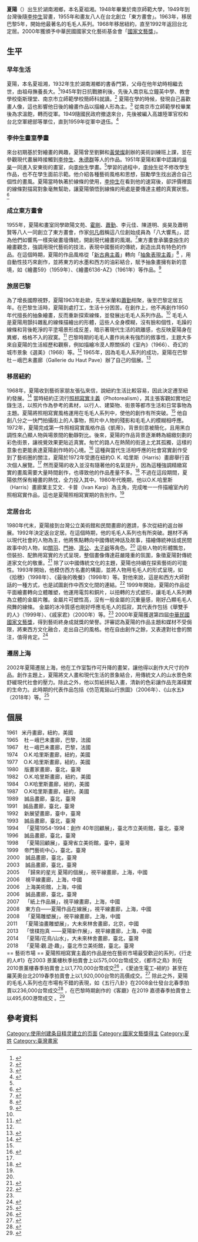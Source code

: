 '''夏陽'''（{{bd|1932年|}}）出生於湖南湘鄉，本名夏祖湘。1948年畢業於南京師範大學，1949年到台灣後隨[[李仲生|李仲生]]習畫，1955年和畫友八人在台北創立「東方畫會」。1963年，移居巴黎5年，開始他最著名的毛毛人系列。1968年移居紐約，直至1992年返回台北定居。2000年獲頒予中華民國國家文化藝術基金會「[[國家文藝獎|國家文藝獎]]」。

== 生平 ==
=== 早年生活 ===
夏陽，本名夏祖湘，1932年生於湖南湘鄉的書香門第，父母在他年幼時相繼去世，由祖母撫養長大。<ref>{{cite book |author1=尊采藝術中心 |title=《抽象．符碼．東方情—臺灣現代藝術巨匠大展》 |date=2014 |publisher=尊采藝術中心 |location=臺北市 |page=頁164}}</ref>1945年對日抗戰勝利後，先後入南京私立鐘英中學、教會學校衛斯理堂、南京市立師範學校簡師科就讀。<ref>{{cite book |author1=陳文芬 |title=《夏陽》 |date=2002 |publisher=聯合文學 |location=臺北市 |page=頁66-68}}</ref> 夏陽在學的時候，發現自己喜歡畫人像，這也影響他日後的繪畫作品以描繪人形為主。<ref>{{cite book |author1=陳文芬 |title=《夏陽》 |page=頁70}}</ref> 從南京市立師範學校畢業後為求溫飽，轉而從軍。1949隨國民政府撤退來台，先後被編入高雄陸軍官校和台北空軍總部等單位，直到1959年從軍中退伍。<ref name="#1">{{cite book |author1=尊采藝術中心 |title=《抽象．符碼．東方情—臺灣現代藝術巨匠大展》 |page=頁164}}</ref>
=== 李仲生畫室學畫 ===
來台初期基於對繪畫的興趣，夏陽曾至劉獅和[[黃榮燦|黃榮燦]]創辦的美術訓練班上課，並在參觀現代畫展時接觸到[[李仲生|李仲生]]、[[朱德群|朱德群]]等人的作品。1951年夏陽和軍中認識的[[吳昊|吳昊]]一同進入安東街的畫室，向[[李仲生|李仲生]]學畫。<ref name="#1"/>學習的過程中，[[李仲生|李仲生]]從不修改學生作品，也不在學生面前示範。他介紹各種藝術風格和思想，鼓勵學生找出適合自己個性的畫風。夏陽當時執著於線條的使用，[[李仲生|李仲生]]在看到他的速寫後，卻評價裡面的線條對描寫對象毫無幫助，讓夏陽領悟到線條的用處是要傳達主體的真實狀態。<ref name="#2">{{cite web |author1=楊椀茹 |title=漂泊的東方異鄉人，夏陽 一場未曾歇步的藝術征途 |url=https://artouch.com/views/exhibition/content-132.html |website=典藏 |accessdate=2020-11-18}}</ref>
=== 成立東方畫會 ===
1955年，夏陽和畫室同學歐陽文苑、[[霍剛|霍剛]]、[[蕭勤|蕭勤]]、李元佳、陳道明、吳昊及蕭明賢等八人一同創立了東方畫會，作家[[何凡|何凡]]戲稱這八位創始成員為「八大響馬」，認為他們如響馬一樣突破畫壇傳統，開創現代繪畫的風潮。<ref>{{cite web |author1=吳世全 |title=八大響馬 |url=http://nrch.culture.tw/twpedia.aspx?id=14136 |website=臺灣大百科全書 |accessdate=2020-11-18 |archive-date=2020-09-29 |archive-url=https://web.archive.org/web/20200929114619/http://nrch.culture.tw/twpedia.aspx?id=14136 |dead-url=no }}</ref>東方畫會承襲[[李仲生|李仲生]]的繪畫觀念，強調用現代藝術的技法，表現中國藝術的傳統，創造出具有特色的作品。在這個時期，夏陽的作品風格從「[[新古典主義|新古典主義]]」轉向「[[抽象表現主義|抽象表現主義]]」<ref>{{cite web |author1=徐翌婷 |title=凱蒂 |url=https://ntmofa-collections.ntmofa.gov.tw/zh/artwork/08400120 |website=國美館典藏目錄 |accessdate=2020-11-18}}</ref> ，用自動性技巧來創作，並將東方的水墨和西方的油彩結合，賦予抽象畫擁有新的意境，如《繪畫59》（1959年）、《繪畫6136-AZ》（1961年）等作品。<ref name="#3">{{cite book |author1=尊采藝術中心 |title=《抽象．符碼．東方情—臺灣現代藝術巨匠大展》 |pages=頁165}}</ref>
=== 旅居巴黎 ===
為了增長國際視野，夏陽1963年赴歐，先至米蘭和[[蕭勤|蕭勤]]相聚，後至巴黎定居五年。在巴黎生活時，夏陽到處打工，生活十分困苦。在創作上，他不再創作1950年代擅長的抽象繪畫，反而重新探索線條，並發展出毛毛人系列作品。<ref name="#2"/>
毛毛人是夏陽用顫抖雜亂的線條描繪出的形體，這些人全身模糊，沒有臉和個性，毛躁的線條和背後乾淨的平塗場景形成反差，暗示著現代生活的疏離感，也反映夏陽身在異鄉，格格不入的寂寞。<ref>{{cite web |author1=蔡文婷 |title=為了藝術，漂泊一生──夏陽和他的「毛毛人」 |url=https://www.taiwan-panorama.com/Articles/Details?Guid=0edb3b9a-c79f-4074-a694-c247dd8f62f0&CatId=8 |website=臺灣光華雜誌 |accessdate=2001.1}}</ref> 巴黎時期的毛毛人畫作尚未有強烈的敘事性，主題大多來自夏陽的生活經歷和觀察，例如描繪冷漠人際關係的《室內》（1966）、奇幻的城市景象《選美》（1968）等。<ref name="#3"/> 1965年，因為毛毛人系列的成功，夏陽在巴黎杜－峨巴未畫廊（Gallerie du Haut Pave）辦了自己的個展。<ref>{{cite book |author1=陳文芬 |title=《夏陽》 |pages=頁184}}</ref>
=== 移居紐約 ===
1968年，夏陽收到藝術家朋友張弘來信，說紐約生活比較容易，因此決定遷至紐約發展。<ref>{{cite book |author1=陳文芬 |title=《夏陽》 |pages=頁200}}</ref> 當時紐約正流行[[照相寫實主義|照相寫實主義]]（Photorealism），其主張客觀如實地記錄生活，以照片作為參考的素材，以行人、建築物、街景等都市生活和日常事物為主題。夏陽將照相寫實風格運用在毛毛人系列中，使他的創作有所突破。<ref name="#3"/> 他自創八分之一快門拍攝街上的人事物，照片中人物的殘影和毛毛人的模糊相呼應。1972年，夏陽完成第一件照相寫實風格作品《凱蒂》，背景刻意被簡化，且用黑白調性來凸顯人物與場景間的動靜對比。後來，夏陽的作品背景逐漸轉為細緻刻劃的彩色街景，讓視覺效果更貼近真實。匆忙的路人在熱鬧的街道上尤其孤獨，這樣的意象也更能表達夏陽創作時的心境。<ref name="#4">{{cite web |author1=楊椀茹 |title=漂泊的東方異鄉人，夏陽 一場未曾歇步的藝術征途 |url=https://artouch.com/views/exhibition/content-132.html |accessdate=2020-11-18}}</ref>
這種與當代生活相呼應的社會寫實創作受到了藝術圈的關注，夏陽於1972年受邀在紐約O. K. 哈里斯（Harris）畫廊舉行首次個人展覽。<ref name="#3"/> 然而夏陽的收入並沒有隨著他的名氣提升，因為這種強調精緻寫實的畫風需要大量時間創作，也導致他的作品產量不多。<ref>{{cite book |author1=陳文芬 |title=《夏陽》 |pages=頁211}}</ref> 不過在這段期間，夏陽依然保有繪畫的熱忱，全力投入其中。1980年代晚期，他以O.K.哈里斯（Harris）畫廊業主艾文．卡普（Ivan Karp）為主角，完成唯一一件描繪室內的照相寫實作品，這也是夏陽照相寫實期的告別作。<ref name="#4"/>

=== 定居台北 ===
1980年代末，夏陽接到台灣公立美術館和民間畫廊的邀請，多次從紐約返台辦展。1992年決定返台定居。在這個時期，他的毛毛人系列也有所突破。題材不再以現代社會的人物為主，他將焦點轉向中國傳統神話及故事，描繪傳統神話或民間故事中的人物，如[[關羽|關羽]]、[[門神|門神]]、[[濟公|濟公]]、[[太子爺|太子爺]]等角色。<ref name="#3"/> 這些人物的形體飄忽，但裝扮、配飾用寫實的方式呈現，整個畫像傳達莊嚴隆重的氛圍，象徵夏陽對傳統道家文化的敬重。<ref>{{cite book |author1=陳文芬 |title=《夏陽》 |pages=頁233}}</ref>
除了以中國傳統文化的主題，夏陽也持續在探索藝術的可能性。1993年開始，他模仿西方名畫的構圖，並將人物用毛毛人的形式呈現，如《拾穗》（1998年）、《最後的晚餐》（1998年）等。對他來說，這是和西方大師對話的一種方式，也是試圖創作中西文化間的連結。<ref name="#5">{{cite book |author1=尊采藝術中心 |title=《抽象．符碼．東方情—臺灣現代藝術巨匠大展》 |pages=頁166}}</ref>
1999年開始，夏陽的作品從平面繪畫轉向立體雕塑，他運用電剪和銅片，以扭轉的方式塑形，讓毛毛人系列轉為立體的金屬片雕。金屬片可塑性高，沒有一般金屬的沉重量感，剛好凸顯毛毛人飛舞的線條。 金屬的冰冷質感也剛好呼應毛毛人的孤寂，其代表作包括《舉雙手的人》（1999年）、《戚家君》（2000年）等。<ref name="#5"/>
2000年夏陽獲選第四屆[[國家文藝獎|中華民國國家文藝獎]]，得到藝術終身成就獎的榮譽。評審認為夏陽的作品主題和媒材不受侷限，將東西方文化融合，走出自己的風格。他在自由創作之餘，又表達對社會的關注，值得肯定。<ref>{{cite book |author1=李美玲 |title=《台灣現代美術大系──超寫實風繪畫》 |date=2005 |publisher=藝術家出版社 |location=臺北市 |pages=頁19}}</ref>
=== 遷居上海 ===
2002年夏陽遷居上海，他在工作室製作可升降的畫架，讓他得以創作大尺寸的作品。創作主題上，夏陽將文人畫和現代生活的景象結合，用傳統文人的山水景色來舒緩現代社會的壓力。除此之外，他以剪紙拼貼入畫，清新的色彩讓作品充滿樸實的生命力。此時期的代表作品包括《仿范寬谿山行旅圖》（2006年）、《山水五》（2018年）等。<ref>{{cite book |editor=劉永仁 |title=《夏陽 : 觀．遊．趣》 |date=2018 |publisher=臺北市立美術館 |location=臺北市 |pages=頁30}}</ref>

== 個展 ==
1961   米丹畫廊，紐約，美國 <br>
1965    	杜－峨巴未畫廊，巴黎，法國 <br>
1967   	杜－峨巴未畫廊，巴黎，法國<br> 
1974    	O.K.哈里斯畫廊，紐約，美國<br> 
1977    	O.K.哈里斯畫廊，紐約，美國<br> 
1980    	版畫家畫廊，臺北，臺灣<br> 
1982    	O.K.哈里斯畫廊，紐約，美國<br> 
1984    	O.K哈里斯畫廊，紐約，美國<br> 
1987    	O.K哈里斯畫廊，紐約，美國 <br>
1989    	誠品畫廊，臺北，臺灣<br> 
1991    	誠品畫廊，臺北，臺灣<br> 
1992    	新展望畫廊，臺中，臺灣<br> 
1993    	誠品畫廊，臺北，臺灣<br> 
1994   	「夏陽1954-1994：創作 40年回顧展」，臺北市立美術館，臺北，臺灣<br> 
1996    	誠品畫廊，臺北，臺灣<br> 
1998    	「夏陽回顧展」，臺灣省立美術館，臺中，臺灣<br> 
1999    	帝門藝術中心，臺北，臺灣<br> 
2000    	誠品畫廊，臺北，臺灣<br> 
2003    	誠品畫廊，臺北，臺灣<br> 
2005    	「歸來的星光 夏陽的個展」，視平線畫廊，上海，中國<br> 
2006    	 視平線畫廊，上海，中國<br> 
2006        上海美術館，上海，中國<br> 
2006        誠品畫廊，臺北，臺灣<br> 
2007    	「紙上作品展」，視平線畫廊，上海，中國 <br> 
2008    	 東方白——夏陽作品在線展」，視平線畫廊，上海，中國  <br> 
2008       「夏陽雕塑展」，視平線畫廊，上海，中國 <br> 
2011    	「夏陽油畫雕塑展」，大未來林舍畫廊，北京，中國<br>  
2013    	「懷樸抱真 ——夏陽新作展」，視平線畫廊，上海，中國 <br>
2014    	「夏陽/花鳥/山水」，大未來林舍畫廊，臺北，臺灣 <br> 
2018    	「夏陽:觀.遊·趣」，臺北市立美術館，臺北，臺灣<br> 
== 藝術市場 ==
夏陽照相寫實主義的作品是他在藝術市場最受歡迎的系列，《行走的人#1》在2003 景薰樓秋季拍賣會上以575,000台幣成交，《都市之鳥》則在2010景薰樓春季拍賣會上以1,770,000台幣成交<ref>{{cite web |author1=景薰樓 |title=夏陽 HSIA Yan 簡介 |url=https://www.jslauction.com/artists_detail.php?Arter=623 |website=景薰樓 |accessdate=2020-11-27}}</ref> ，《愛迪生電工–紐約》甚至在羅芙奧台北2019春季拍賣會上以1,920,000台幣的高價成交。<ref>{{cite web |author1=羅芙奧藝術集團 |title=編號 273羅芙奧台北2019春季拍賣會 |url=https://ravenel.com/cata/lotsIn/10f3b3c7-a158-48b7-8fc3-762e0e3db818 |website=羅芙奧藝術集團 |accessdate=2020-11-27}}</ref> 除此之外，夏陽的毛毛人系列也在市場有不錯的表現，如《五行八卦》在2008金仕發台北春季拍賣以236,000台幣成交<ref>{{cite web |author1=金仕發拍賣有限公司 |title=五行八卦 |url=http://www.kingsleyauction.com/tw/history.php?act=view&no=1964 |website=金仕發拍賣有限公司 |accessdate=2020-11-27}}</ref> ，在巴黎時期創作的《客廳》在2019 嘉德春季拍賣會上以495,600港幣成交 。<ref>{{cite web |author1=中國嘉德(香港)國際拍賣有限公司 |title=客廳 |url=https://www.cguardian.com.hk/tc/auction/auction-details.php?id=200955 |website=中國嘉德(香港)國際拍賣有限公司 |accessdate=2020-11-27}}</ref>
== 參考資料 ==
{{Reflist|2}}

[[Category:使用创建条目精灵建立的页面|Category:使用创建条目精灵建立的页面]]
[[Category:國家文藝獎得主|Category:國家文藝獎得主]]
[[Category:夏姓|Category:夏姓]]
[[Category:臺灣畫家|Category:臺灣畫家]]